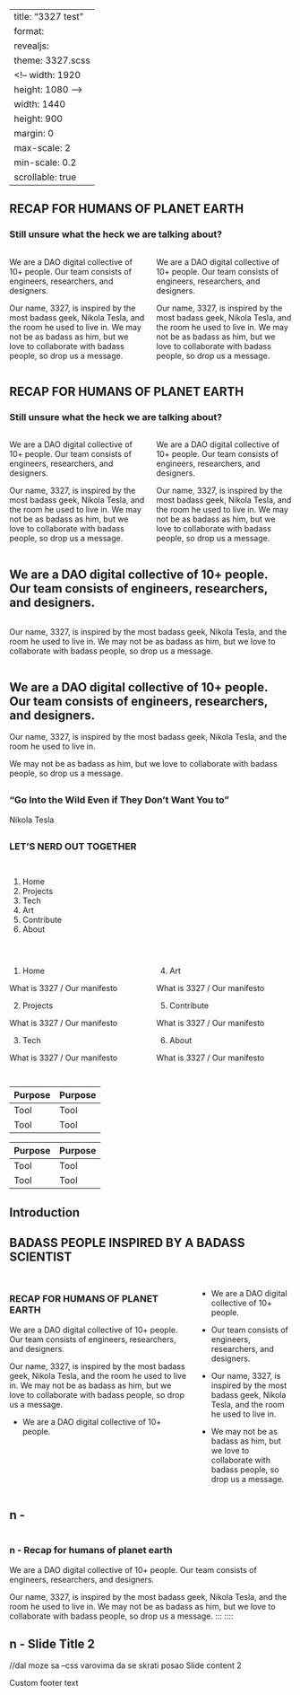 
<!-- <script>
Reveal.initialize({
  width: 1440,
  height: 900,
  center: false,
  });
  </script> -->
---
title: "3327 test" 
format: 
  revealjs: 
    theme: 3327.scss
    <!-- width: 1920
    height: 1080 -->
    width: 1440
    height: 900
    margin: 0
    max-scale: 2
    min-scale: 0.2 
    scrollable: true 
--- 
<!-- 1-w - Slide white 3 column w/ subtitle optional-->
## RECAP FOR HUMANS OF PLANET EARTH {.slide-white-3column}

### Still unsure what the heck we are talking about?

::::{.columns}
::: {.column} 
We are a DAO digital collective of 10+ people. Our team consists of engineers, researchers, and designers. 

Our name, 3327, is inspired by the most badass geek, Nikola Tesla, and the room he used to live in. We may not be as badass as him, but we love to collaborate with badass people, so drop us a message. 
:::
::: {.column}
We are a DAO digital collective of 10+ people. Our team consists of engineers, researchers, and designers.

Our name, 3327, is inspired by the most badass geek, Nikola Tesla, and the room he used to live in. We may not be as badass as him, but we love to collaborate with badass people, so drop us a message. 
:::
::::

<!-- 1-b - Slide black 3 column w/ subtitle optional-->
## RECAP FOR HUMANS OF PLANET EARTH {.slide-black-3column}

### Still unsure what the heck we are talking about?

::::{.columns}
::: {.column} 
We are a DAO digital collective of 10+ people. Our team consists of engineers, researchers, and designers. 

Our name, 3327, is inspired by the most badass geek, Nikola Tesla, and the room he used to live in. We may not be as badass as him, but we love to collaborate with badass people, so drop us a message. 
:::
::: {.column}
We are a DAO digital collective of 10+ people. Our team consists of engineers, researchers, and designers.

Our name, 3327, is inspired by the most badass geek, Nikola Tesla, and the room he used to live in. We may not be as badass as him, but we love to collaborate with badass people, so drop us a message. 
:::
::::

<!-- 2 - Slide white 2 column w/ normalcase and p-->
## We are a DAO digital collective of 10+ people. Our team consists of engineers, researchers, and designers. {.slide-white-2column-normalcase}


::::{.columns}
::: {.column} 
Our name, 3327, is inspired by the most badass geek, Nikola Tesla, and the room he used to live in.
We may not be as badass as him, but we love to collaborate with badass people, so drop us a message.  
:::
:::: 

<!-- 3 - Slide white 1 column w/ uppercase and p-->
## We are a DAO digital collective of 10+ people. Our team consists of engineers, researchers, and designers. {.slide-white-1column-uppercase}

Our name, 3327, is inspired by the most badass geek, Nikola Tesla, and the room he used to live in.

We may not be as badass as him, but we love to collaborate with badass people, so drop us a message.

<!-- 4 - Slide quote green bg-->
## {.slide-quote-green }
 
### “Go Into the Wild Even if They Don’t Want You to”
 
Nikola Tesla

<!-- 5 - Slide title centered purple bg-->
## {.slide-title-purple }
### LET’S NERD OUT TOGETHER

<!-- 6 - Slide agenda 3 column - white-->
## {.slide-agenda-3column }

::::{.columns}
:::{.column}
1. Home
2. Projects
3. Tech
4. Art
5. Contribute
6. About
:::
::::

<!-- 7 - Slide agenda 2 column w/ subtitles - white-->
## {.slide-agenda-2column }

::::{.columns}
:::{.column}
1. Home

What is 3327 / Our manifesto

2. Projects

What is 3327 / Our manifesto

3. Tech

What is 3327 / Our manifesto

:::
:::{.column}
4. Art

What is 3327 / Our manifesto

5. Contribute

What is 3327 / Our manifesto

6. About

What is 3327 / Our manifesto

:::
::::

<!-- 8 - Slide with tables darj and white depending on class-->
## {.slide-table }

:::: {.dark}
| Purpose | Purpose |
| ----------- | ----------- |
| Tool | Tool |
| Tool | Tool |
::::

:::: {.light}
| Purpose | Purpose |
| ----------- | ----------- |
| Tool | Tool |
| Tool | Tool |
::::

<!-- 9 - Slide with title without footer text-->
## Introduction {.slide-title-black-1}

<!-- 10 - Slide with title w/ footer text-->
## BADASS PEOPLE INSPIRED BY A BADASS SCIENTIST {.slide-title-black-2 }

<!-- 11 - Slide with 2 columns - left text black bg, right text white bg-->
<!-- background-image="./assets/images/image-full-1.png" background-color="aquamarine" -->
## {.slide-text-l-text-r}

::::{.columns}
::: {.column}

### RECAP FOR HUMANS OF PLANET EARTH

We are a DAO digital collective of 10+ people. Our team consists of engineers, researchers, and designers.

Our name, 3327, is inspired by the most badass geek, Nikola Tesla, and the room he used to live in. We may not be as badass as him, but we love to collaborate with badass people, so drop us a message. 

- We are a DAO digital collective of 10+ people.

:::
::: {.column }

- We are a DAO digital collective of 10+ people.

- Our team consists of engineers, researchers, and designers.

- Our name, 3327, is inspired by the most badass geek, Nikola Tesla, and the room he used to live in.

- We may not be as badass as him, but we love to collaborate with badass people, so drop us a message. 

:::
::::

<!-- 12 - Slide w/ full image -->
## {.slide-image-full}

<!-- 13 - Slide final - title w/ black bg-->
## {.slide-outro}


<!-- n - Slide with image left and text right-->
## n - {.slide-img-l-text-r background-image="./assets/images/image-full-1.png" background-color="aquamarine"}
::::{.columns}


::: {.column background-image="./assets/images/image-8.png" }

<!-- ![](./assets/images/image-2.png){.r-stretch} -->
:::


::: {.column }
<!-- ![logo](./assets/3327-logo-tr-black.svg){.absolute top=5 right=5 width="150" height="150"} -->
:::


::::


### n - Recap for humans of planet earth

We are a DAO digital collective of 10+ people. Our team consists of engineers, researchers, and designers.

Our name, 3327, is inspired by the most badass geek, Nikola Tesla, and the room he used to live in. We may not be as badass as him, but we love to collaborate with badass people, so drop us a message. 
::: 
::::

## n - Slide Title 2 {data-background-image="/assets/templates/blank-white.png"}
//dal moze sa --css varovima da se skrati posao
Slide content 2

::: footer
Custom footer text
:::
